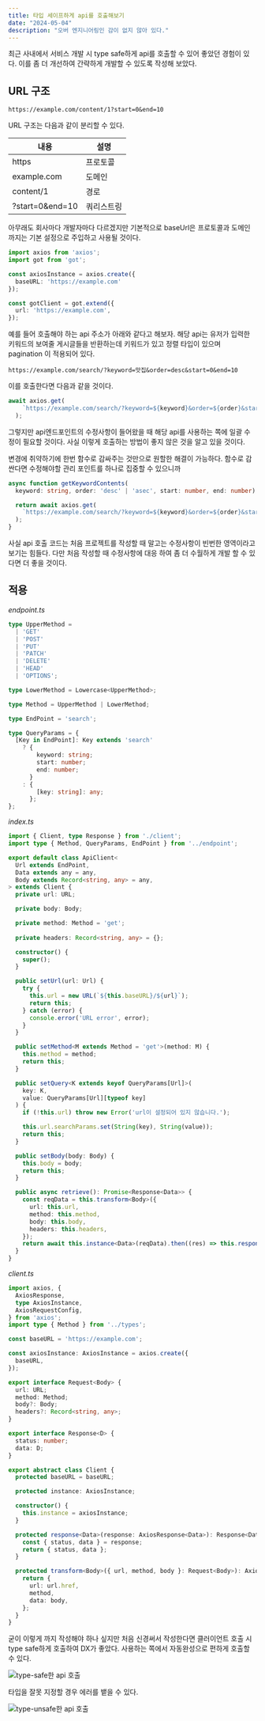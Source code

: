 ```yaml
---
title: 타입 세이프하게 api를 호출해보기
date: "2024-05-04"
description: "오버 엔지니어링인 감이 없지 않아 있다."
---
```


최근 사내에서 서비스 개발 시 type safe하게 api를 호출할 수 있어 좋았던 경험이 있다. 
이를 좀 더 개선하여 간략하게 개발할 수 있도록 작성해 보았다.

## URL 구조

```
https://example.com/content/1?start=0&end=10
```

URL 구조는 다음과 같이 분리할 수 있다.

|내용|설명|
|---|---|
|https|프로토콜|
|example.com|도메인|
|content/1|경로|
|?start=0&end=10|쿼리스트링|

아무래도 회사마다 개발자마다 다르겠지만 기본적으로
baseUrl은 프로토콜과 도메인 까지는 기본 설정으로 주입하고 사용될 것이다.

```typescript
import axios from 'axios';
import got from 'got';

const axiosInstance = axios.create({
  baseURL: 'https://example.com'
});

const gotClient = got.extend({
  url: 'https://example.com',
});
```

예를 들어 호출해야 하는 api 주소가 아래와 같다고 해보자.
해당 api는 유저가 입력한 키워드의 보여줄 게시글들을 반환하는데 키워드가 있고
정렬 타입이 있으며 pagination 이 적용되어 있다.

```
https://example.com/search/?keyword=맛집&order=desc&start=0&end=10
```

이를 호출한다면 다음과 같을 것이다.

```typescript
await axios.get(
    `https://example.com/search/?keyword=${keyword}&order=${order}&start=${start}&end=${end}`
  );
```

그렇지만 api엔드포인트의 수정사항이 들어왔을 때 해당 api를 사용하는 쪽에 일괄 수정이 필요할 것이다.
사실 이렇게 호출하는 방법이 좋지 않은 것을 알고 있을 것이다. 

변경에 취약하기에 한번 함수로 감싸주는 것만으로 원할한 해결이 가능하다. 함수로 감싼다면 수정해야할 
관리 포인트를 하나로 집중할 수 있으니까

```typescript
async function getKeywordContents(
  keyword: string, order: 'desc' | 'asec', start: number, end: number) {

  return await axios.get(
    `https://example.com/search/?keyword=${keyword}&order=${order}&start=${start}&end=${end}`
  );
}
```

사실 api 호출 코드는 처음 프로젝트를 작성할 때 말고는 수정사항이 빈번한 영역이라고 보기는 힘들다.
다만 처음 작성할 때 수정사항에 대응 하여 좀 더 수월하게 개발 할 수 있다면 더 좋을 것이다.

## 적용

*endpoint.ts*
```typescript
type UpperMethod =
  | 'GET'
  | 'POST'
  | 'PUT'
  | 'PATCH'
  | 'DELETE'
  | 'HEAD'
  | 'OPTIONS';

type LowerMethod = Lowercase<UpperMethod>;

type Method = UpperMethod | LowerMethod;

type EndPoint = 'search';

type QueryParams = {
  [Key in EndPoint]: Key extends 'search'
    ? {
        keyword: string;
        start: number;
        end: number;
      }
    : {
        [key: string]: any;
      };
};
```

*index.ts*

```typescript
import { Client, type Response } from './client';
import type { Method, QueryParams, EndPoint } from '../endpoint';

export default class ApiClient<
  Url extends EndPoint,
  Data extends any = any,
  Body extends Record<string, any> = any,
> extends Client {
  private url: URL;

  private body: Body;

  private method: Method = 'get';
  
  private headers: Record<string, any> = {};

  constructor() {
    super();
  }

  public setUrl(url: Url) {
    try {
      this.url = new URL(`${this.baseURL}/${url}`);
      return this;
    } catch (error) {
      console.error('URL error', error);
    }
  }

  public setMethod<M extends Method = 'get'>(method: M) {
    this.method = method;
    return this;
  }

  public setQuery<K extends keyof QueryParams[Url]>(
    key: K,
    value: QueryParams[Url][typeof key]
  ) {
    if (!this.url) throw new Error('url이 설정되어 있지 않습니다.');

    this.url.searchParams.set(String(key), String(value));
    return this;
  }

  public setBody(body: Body) {
    this.body = body;
    return this;
  }

  public async retrieve(): Promise<Response<Data>> {
    const reqData = this.transform<Body>({
      url: this.url,
      method: this.method,
      body: this.body,
      headers: this.headers,
    });
    return await this.instance<Data>(reqData).then((res) => this.response(res));
  }
}
```

*client.ts*

```typescript
import axios, {
  AxiosResponse,
  type AxiosInstance,
  AxiosRequestConfig,
} from 'axios';
import type { Method } from '../types';

const baseURL = 'https://example.com';

const axiosInstance: AxiosInstance = axios.create({
  baseURL,
});

export interface Request<Body> {
  url: URL;
  method: Method;
  body?: Body;
  headers?: Record<string, any>;
}

export interface Response<D> {
  status: number;
  data: D;
}

export abstract class Client {
  protected baseURL = baseURL;

  protected instance: AxiosInstance;

  constructor() {
    this.instance = axiosInstance;
  }

  protected response<Data>(response: AxiosResponse<Data>): Response<Data> {
    const { status, data } = response;
    return { status, data };
  }

  protected transform<Body>({ url, method, body }: Request<Body>): AxiosRequestConfig {
    return {
      url: url.href,
      method,
      data: body,
    };
  }
}
```


굳이 이렇게 까지 작성해야 하나 싶지만 처음 신경써서 작성한다면 클러이언트 호출 시 type safe하게 호출하여
DX가 좋았다. 사용하는 쪽에서 자동완성으로 편하게 호출할 수 있다.

![type-safe한 api 호출](/images/type-safe.png)

타입을 잘못 지정할 경우 에러를 뱉을 수 있다.

![type-unsafe한 api 호출](/images/type-unsafe.png)
